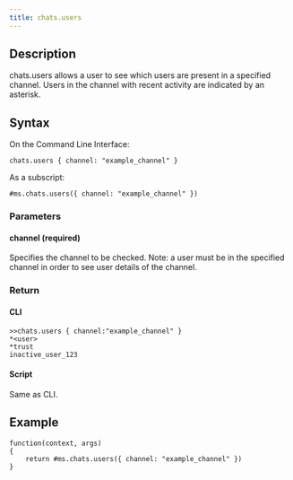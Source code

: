 ```yaml
---
title: chats.users
---
```


## Description

chats.users allows a user to see which users are present in a specified channel. Users in the channel with recent activity are indicated by an asterisk.

## Syntax

On the Command Line Interface:

```
chats.users { channel: "example_channel" }
```

As a subscript:

```
#ms.chats.users({ channel: "example_channel" })
```

### Parameters

#### channel (required)

Specifies the channel to be checked. Note: a user must be in the specified channel in order to see user details of the channel.

### Return

#### CLI

```
>>chats.users { channel:"example_channel" }
*<user>
*trust
inactive_user_123
```

#### Script

Same as CLI.

## Example

```
function(context, args)
{
	return #ms.chats.users({ channel: "example_channel" })
}

```
